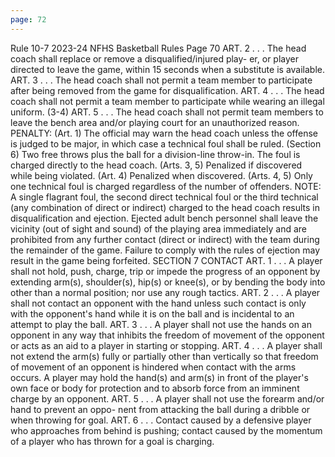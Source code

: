 ```yaml
---
page: 72
---
```


Rule 10-7 2023-24 NFHS Basketball Rules Page 70 ART. 2 . . . The head coach shall replace or remove a disqualified/injured play- er, or player directed to leave the game, within 15 seconds when a substitute is available. ART. 3 . . . The head coach shall not permit a team member to participate after being removed from the game for disqualification. ART. 4 . . . The head coach shall not permit a team member to participate while wearing an illegal uniform. (3-4) ART. 5 . . . The head coach shall not permit team members to leave the bench area and/or playing court for an unauthorized reason. PENALTY: (Art. 1) The official may warn the head coach unless the offense is judged to be major, in which case a technical foul shall be ruled. (Section 6) Two free throws plus the ball for a division-line throw-in. The foul is charged directly to the head coach. (Arts. 3, 5) Penalized if discovered while being violated. (Art. 4) Penalized when discovered. (Arts. 4, 5) Only one technical foul is charged regardless of the number of offenders. NOTE: A single flagrant foul, the second direct technical foul or the third technical (any combination of direct or indirect) charged to the head coach results in disqualification and ejection. Ejected adult bench personnel shall leave the vicinity (out of sight and sound) of the playing area immediately and are prohibited from any further contact (direct or indirect) with the team during the remainder of the game. Failure to comply with the rules of ejection may result in the game being forfeited. SECTION 7 CONTACT ART. 1 . . . A player shall not hold, push, charge, trip or impede the progress of an opponent by extending arm(s), shoulder(s), hip(s) or knee(s), or by bending the body into other than a normal position; nor use any rough tactics. ART. 2 . . . A player shall not contact an opponent with the hand unless such contact is only with the opponent's hand while it is on the ball and is incidental to an attempt to play the ball. ART. 3 . . . A player shall not use the hands on an opponent in any way that inhibits the freedom of movement of the opponent or acts as an aid to a player in starting or stopping. ART. 4 . . . A player shall not extend the arm(s) fully or partially other than vertically so that freedom of movement of an opponent is hindered when contact with the arms occurs. A player may hold the hand(s) and arm(s) in front of the player's own face or body for protection and to absorb force from an imminent charge by an opponent. ART. 5 . . . A player shall not use the forearm and/or hand to prevent an oppo- nent from attacking the ball during a dribble or when throwing for goal. ART. 6 . . . Contact caused by a defensive player who approaches from behind is pushing; contact caused by the momentum of a player who has thrown for a goal is charging.
